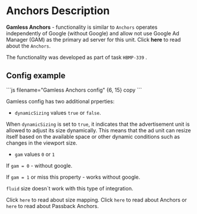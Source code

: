 
# Anchors Description

**Gamless Anchors** - functionality is similar to `Anchors` operates independently of Google (without Google) and allow not use Google Ad Manager (GAM) as the primary ad server for this unit.
Click <Link href="/Description/anchors">**here**</Link> to read about the `Anchors`.

The functionality was developed as part of task <Link href="https://adtelligent.atlassian.net/browse/HBMP-339"  title="Click to open!">`HBMP-339`</Link> .

## Config example

<StyledButton message="Gamless Anchors config">
```js filename="Gamless Anchors config" {6, 15} copy
<script>
	window.vpb=window.vpb||{};
	window.vpb.anchors=
    	[
    {
        "dynamicSizing": true,
        "unitId": 58,
        "closeButtonTemplate": 2,
        "closeButtonPosition": "right",
        "withPadding": true,
        "ignoreRootPage": false,
        "scrollValue": 0,
        "hideOnScrollBack": true,
        "type": "top",
        "gam": 0,
        "sizeMap": [
          [[700],null],[[468],[[468,60],[320,100],[320,50],[300,100],[300,50]]],
          [[300],[[320,100],[320,50],[300,100],[300,50]]],
          [[0],[[320,100]]]
        ]
    }
]
</script>
```
</StyledButton>

Gamless config has two additional prperties:

- `dynamicSizing` values `true` or `false`.

When `dynamicSizing` is set to `true`, it indicates that the advertisement unit is allowed to adjust its size dynamically. This means that the ad unit can resize itself based on the available space or other dynamic conditions such as changes in the viewport size.

- `gam` values `0` or `1`

If `gam = 0` - without google.

If `gam = 1` or miss this property - works without google.

`fluid` size doesn`t work with this type of integration.

Click <Link href="/Description/sizeMap">`here`</Link> to read about size mapping.
Click <Link href="/Description/anchors">`here`</Link> to read about Anchors or <Link href="/Description/passbackAnchors">`here`</Link> to read about Passback Anchors.
